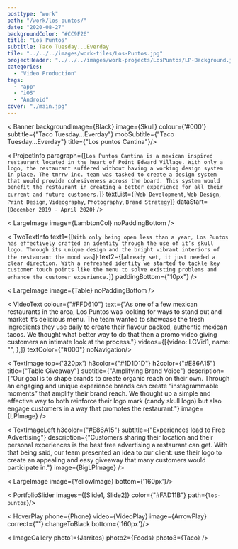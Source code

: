 ```yaml
---
posttype: "work"
path: "/work/los-puntos/"
date: "2020-08-27"
backgroundColor: "#CC9F26"
title: "Los Puntos"
subtitle: Taco Tuesday...Everday
tile: "../../../images/work-tiles/Los-Puntos.jpg"
projectHeader: "../../../images/work-projects/LosPuntos/LP-Background.jpg"
categories:
  - "Video Production"
tags:
  - "app"
  - "iOS"
  - "Android"
cover: "./main.jpg"
---
```




< Banner backgroundImage={Black} image={Skull} colour={'#000'} subtitle={"Taco Tuesday...Everday"} mobSubtitle={"Taco Tuesday...Everday"} title={"Los puntos Cantina"}/>

< ProjectInfo paragraph={[`Los Puntos Cantina is a mexican inspired restaurant located in the heart of Point Edward Village. With only a logo, the restaurant suffered without having a working design system in place. The tmrrw inc. team was tasked to create a design system that would provide cohesiveness across the board. This system would benefit the restaurant in creating a better experience for all their current and future customers.`]} textList={[`Web Development`, `Web Design`, `Print Design`, `Videography`, `Photography`, `Brand Strategy`]} dataStart={`December 2019 - April 2020`} />

< LargeImage image={LambtonCol} noPaddingBottom />

< TwoTextInfo text1={[`With only being open less than a year, Los Puntos has effectively crafted an identity through the use of it’s skull logo. Through its unique design and the bright vibrant interiors of the restaurant the mood was`]} text2={[`already set, it just needed a clear direction. With a refreshed identity we started to tackle key customer touch points like the menu to solve existing problems and enhance the customer experience.`]} paddingBottom={"10px"} />

< LargeImage image={Table} noPaddingBottom />

< VideoText colour={"#FFD610"} text={"As one of a few mexican restaurants in the area, Los Puntos was looking for ways to stand out and market it’s delicious menu. The team wanted to showcase the fresh ingredients they use daily to create their flavour packed, authentic mexican tacos. We thought what better way to do that then a promo video giving customers an intimate look at the process."} videos={[{video: LCVid1, name: "", },]} textColor={"#000"} noNavigation/>

< TextImage top={'320px'} h3color={"#1D1D1D"} h2color={"#E86A15"} title={"Table Giveaway"} subtitle={"Amplifying Brand Voice"} description={"Our goal is to shape brands to create organic reach on their own. Through an engaging and unique experience brands can create “instagrammable moments” that amplify their brand reach. We thought up a simple and effective way to both reinforce their logo mark (candy skull logo) but also engage customers in a way that promotes the restaurant."} image={LPImage} />

< TextImageLeft h3color={"#E86A15"} subtitle={"Experiences lead to Free Advertising"} description={"Customers sharing their location and their personal experiences is the best free advertising a restaurant can get. With that being said, our team presented an idea to our client: use their logo to create an appealing and easy giveaway that many customers would participate in."} image={BigLPImage} />

< LargeImage image={YellowImage} bottom={'160px'}/>

< PortfolioSlider images={[Slide1, Slide2]} color={"#FAD11B"} path={`los-puntos`}/>

< HoverPlay phone={Phone} video={VideoPlay} image={ArrowPlay} correct={""} changeToBlack bottom={'160px'}/>

< ImageGallery photo1={Jarritos} photo2={Foods} photo3={Taco} />
